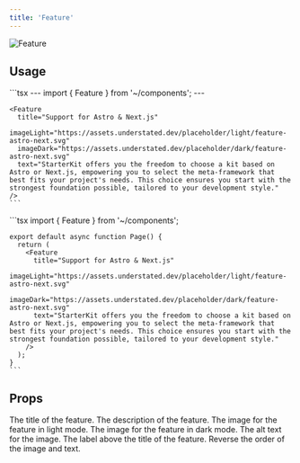 ```yaml
---
title: 'Feature'
---
```


<img src="/images/feature.png" alt="Feature" />

## Usage

<Tabs>
  <Tab title="Astro">
    ```tsx
    ---
    import { Feature } from '~/components';
    ---
    
    <Feature
      title="Support for Astro & Next.js"
      imageLight="https://assets.understated.dev/placeholder/light/feature-astro-next.svg"
      imageDark="https://assets.understated.dev/placeholder/dark/feature-astro-next.svg"
      text="StarterKit offers you the freedom to choose a kit based on Astro or Next.js, empowering you to select the meta-framework that best fits your project's needs. This choice ensures you start with the strongest foundation possible, tailored to your development style."
    />
    ```
  </Tab>

  <Tab title="Next.js">
    ```tsx
    import { Feature } from '~/components';

    export default async function Page() {
      return (
        <Feature
          title="Support for Astro & Next.js"
          imageLight="https://assets.understated.dev/placeholder/light/feature-astro-next.svg"
          imageDark="https://assets.understated.dev/placeholder/dark/feature-astro-next.svg"
          text="StarterKit offers you the freedom to choose a kit based on Astro or Next.js, empowering you to select the meta-framework that best fits your project's needs. This choice ensures you start with the strongest foundation possible, tailored to your development style."
        />
      );
    }
    ```
  </Tab>
</Tabs>

## Props

<ResponseField name="title" type="string" required>
  The title of the feature.
</ResponseField>

<ResponseField name="text" type="string" required>
  The description of the feature.
</ResponseField>

<ResponseField name="imageLight" type="string">
  The image for the feature in light mode.
</ResponseField>

<ResponseField name="imageDark" type="string">
  The image for the feature in dark mode.
</ResponseField>

<ResponseField name="alt" type="string">
  The alt text for the image.
</ResponseField>

<ResponseField name="label" type="string">
  The label above the title of the feature.
</ResponseField>

<ResponseField name="reverse" type="boolean">
  Reverse the order of the image and text.
</ResponseField>
